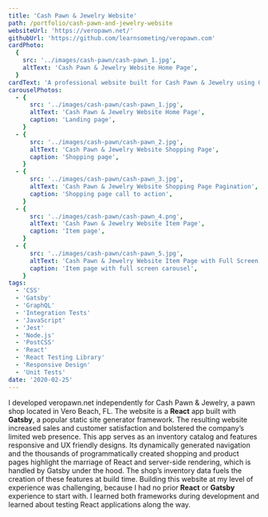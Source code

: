 ```yaml
---
title: 'Cash Pawn & Jewelry Website'
path: /portfolio/cash-pawn-and-jewelry-website
websiteUrl: 'https://veropawn.net/'
githubUrl: 'https://github.com/learnsometing/veropawn.com'
cardPhoto:
  {
    src: '../images/cash-pawn/cash-pawn_1.jpg',
    altText: 'Cash Pawn & Jewelry Website Home Page',
  }
cardText: 'A professional website built for Cash Pawn & Jewelry using Gatsby and React.js.'
carouselPhotos:
  - {
      src: '../images/cash-pawn/cash-pawn_1.jpg',
      altText: 'Cash Pawn & Jewelry Website Home Page',
      caption: 'Landing page',
    }
  - {
      src: '../images/cash-pawn/cash-pawn_2.jpg',
      altText: 'Cash Pawn & Jewelry Website Shopping Page',
      caption: 'Shopping page',
    }
  - {
      src: '../images/cash-pawn/cash-pawn_3.jpg',
      altText: 'Cash Pawn & Jewelry Website Shopping Page Pagination',
      caption: 'Shopping page call to action',
    }
  - {
      src: '../images/cash-pawn/cash-pawn_4.png',
      altText: 'Cash Pawn & Jewelry Website Item Page',
      caption: 'Item page',
    }
  - {
      src: '../images/cash-pawn/cash-pawn_5.jpg',
      altText: 'Cash Pawn & Jewelry Website Item Page with Full Screen Carousel',
      caption: 'Item page with full screen carousel',
    }
tags:
  - 'CSS'
  - 'Gatsby'
  - 'GraphQL'
  - 'Integration Tests'
  - 'JavaScript'
  - 'Jest'
  - 'Node.js'
  - 'PostCSS'
  - 'React'
  - 'React Testing Library'
  - 'Responsive Design'
  - 'Unit Tests'
date: '2020-02-25'
---
```


<Grid item>
  <Typography variant={'body1'} className="description scroll-in" gutterBottom>
    I developed veropawn.net independently for Cash Pawn & Jewelry, a pawn shop
    located in Vero Beach, FL. The website is a <strong>React</strong> app built
    with
    <strong> Gatsby</strong>, a popular static site generator framework. The resulting
    website increased sales and customer satisfaction and bolstered the company’s
    limited web presence.
  </Typography>
</Grid>
<Grid item>
  <Typography variant={'body1'} className="description scroll-in" gutterBottom>
    This app serves as an inventory catalog and features responsive and UX
    friendly designs. Its dynamically generated navigation and the thousands of
    programmatically created shopping and product pages highlight the marriage
    of React and server-side rendering, which is handled by Gatsby under the
    hood. The shop’s inventory data fuels the creation of these features at
    build time.
  </Typography>
</Grid>
<Grid item>
  <Typography variant={'body1'} className="description scroll-in" gutterBottom>
    Building this website at my level of experience was challenging, because I
    had no prior <strong>React</strong> or <strong>Gatsby</strong> experience to
    start with. I learned both frameworks during development and learned about
    testing React applications along the way.
  </Typography>
</Grid>
